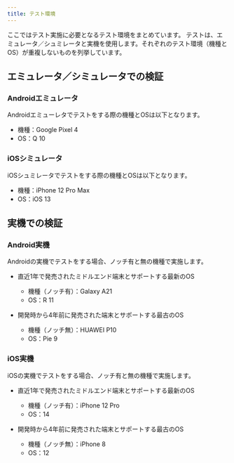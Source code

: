 ```yaml
---
title: テスト環境
---
```


ここではテスト実施に必要となるテスト環境をまとめています。
テストは、エミュレータ／シュミレータと実機を使用します。それぞれのテスト環境（機種とOS）が重複しないものを列挙しています。

## エミュレータ／シミュレータでの検証

### Androidエミュレータ

Androidエミューレタでテストをする際の機種とOSは以下となります。

- 機種：Google Pixel 4
- OS：Q 10

### iOSシミュレータ

iOSシュミレータでテストをする際の機種とOSは以下となります。

- 機種：iPhone 12 Pro Max
- OS：iOS 13

## 実機での検証

### Android実機

Androidの実機でテストをする場合、ノッチ有と無の機種で実施します。

- 直近1年で発売されたミドルエンド端末とサポートする最新のOS
  - 機種（ノッチ有）：Galaxy A21
  - OS：R 11

- 開発時から4年前に発売された端末とサポートする最古のOS
  - 機種（ノッチ無）：HUAWEI P10
  - OS：Pie 9

### iOS実機

iOSの実機でテストをする場合、ノッチ有と無の機種で実施します。

- 直近1年で発売されたミドルエンド端末とサポートする最新のOS
  - 機種（ノッチ有）：iPhone 12 Pro
  - OS：14

- 開発時から4年前に発売された端末とサポートする最古のOS
  - 機種（ノッチ無）：iPhone 8
  - OS：12
